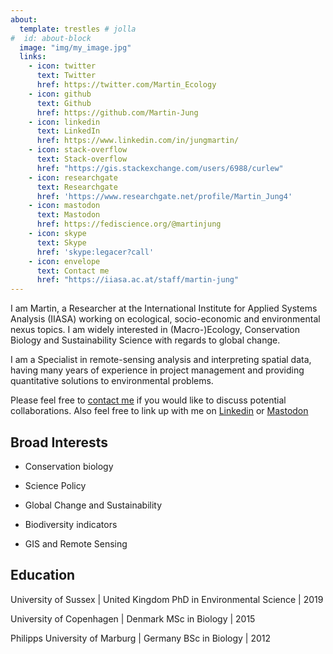 ```yaml
---
about:
  template: trestles # jolla
#  id: about-block
  image: "img/my_image.jpg"
  links:
    - icon: twitter
      text: Twitter
      href: https://twitter.com/Martin_Ecology
    - icon: github
      text: Github
      href: https://github.com/Martin-Jung
    - icon: linkedin
      text: LinkedIn
      href: https://www.linkedin.com/in/jungmartin/
    - icon: stack-overflow
      text: Stack-overflow
      href: "https://gis.stackexchange.com/users/6988/curlew"
    - icon: researchgate
      text: Researchgate
      href: 'https://www.researchgate.net/profile/Martin_Jung4'
    - icon: mastodon
      text: Mastodon
      href: https://fediscience.org/@martinjung
    - icon: skype
      text: Skype
      href: 'skype:legacer?call'
    - icon: envelope
      text: Contact me
      href: "https://iiasa.ac.at/staff/martin-jung"  
---
```


::: {#about-block}
:::

I am Martin, a Researcher at the International Institute for Applied Systems Analysis (IIASA) working on ecological, socio-economic and environmental nexus topics. I am widely interested in (Macro-)Ecology, Conservation Biology and Sustainability Science with regards to global change. 

I am a Specialist in remote-sensing analysis and interpreting spatial data, having many years of experience in project management and providing quantitative solutions to environmental problems.

Please feel free to [contact me](https://iiasa.ac.at/staff/martin-jung) if you would like to discuss potential collaborations. Also feel free to link up with me on [Linkedin](https://www.linkedin.com/in/jungmartin/) or <a rel="me" href="https://fediscience.org/@martinjung">Mastodon</a>

## Broad Interests

- Conservation biology

- Science Policy
    
- Global Change and Sustainability

- Biodiversity indicators
    
- GIS and Remote Sensing

## Education

University of Sussex | United Kingdom
PhD in Environmental Science | 2019

University of Copenhagen | Denmark
MSc in Biology | 2015

Philipps University of Marburg | Germany
BSc in Biology | 2012